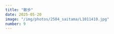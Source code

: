 ```yaml
---
title: "散歩"
date: 2025-05-20
image: "/img/photos/2504_saitama/L1011410.jpg"
number: 9
---
```




<Cover
  src="/img/photos/2504_saitama/L1011410.jpg"
  alt="出発の京都駅"
/>
<Grid
  w="6"
  class="-fx_center">
  <Figure
    w="4" h="6" space="2"
    src="/img/photos/2504_saitama/L1011431.jpg"
    alt="車窓"  
    />
</Grid>
<Grid
  w="8">
  <Figure
    w="5" h="7"
    src="/img/photos/2504_saitama/L1011454.jpg"
    alt="車窓"  
    />
</Grid>